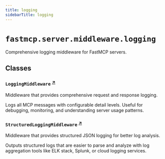```yaml
---
title: logging
sidebarTitle: logging
---
```


# `fastmcp.server.middleware.logging`


Comprehensive logging middleware for FastMCP servers.

## Classes

### `LoggingMiddleware` <sup><a href="https://github.com/jlowin/fastmcp/blob/main/src/fastmcp/server/middleware/logging.py#L10" target="_blank">↗</a></sup>


Middleware that provides comprehensive request and response logging.

Logs all MCP messages with configurable detail levels. Useful for debugging,
monitoring, and understanding server usage patterns.


### `StructuredLoggingMiddleware` <sup><a href="https://github.com/jlowin/fastmcp/blob/main/src/fastmcp/server/middleware/logging.py#L87" target="_blank">↗</a></sup>


Middleware that provides structured JSON logging for better log analysis.

Outputs structured logs that are easier to parse and analyze with log
aggregation tools like ELK stack, Splunk, or cloud logging services.

